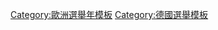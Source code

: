 {{NavboxV2
|name  = 德國選舉
|title = {{Link-en|德國選舉|Elections in Germany|德國選舉及公投}}
|state = {{{state|autocollapse}}}
|bodyclass = hlist
|groupstyle = text-align: center;

|group1 = 國會選舉
|list1 =
* {{Link-en|1848年德國聯邦選舉|1848 German federal election|1848年}}
* {{Link-en|1867年2月北德意志聯邦選舉|February 1867 North German federal election|1867年2月}}
* [[1867年8月北德意志聯邦選舉|1867年8月]]
* [[1868年德意志關稅同盟議會選舉|1868年]]
* [[1871年德國聯邦選舉|1871年]]
* [[1874年德國聯邦選舉|1874年]]
* [[1877年德國聯邦選舉|1877年]]
* [[1878年德國聯邦選舉|1878年]]
* [[1881年德國聯邦選舉|1881年]]
* [[1884年德國聯邦選舉|1884年]]
* [[1887年德國聯邦選舉|1887年]]
* [[1890年德國聯邦選舉|1890年]]
* [[1893年德國聯邦選舉|1893年]]
* [[1898年德國聯邦選舉|1898年]]
* [[1903年德國聯邦選舉|1903年]]
* [[1907年德國聯邦選舉|1907年]]
* [[1912年德國聯邦選舉|1912年]]
* [[1919年德國國會選舉|1919年]]
* [[1920年德国国会选举|1920年]]
* [[1924年5月德國國會選舉|1924年5月]]
* [[1924年12月德國國會選舉|1924年12月]]
* [[1928年德國國會選舉|1928年]]
* [[1930年德国国会选举|1930年]]
* [[1932年7月德国国会选举|1932年7月]]
* [[1932年11月德国国会选举|1932年11月]]
* [[1933年3月德國國會選舉|1933年3月]]
* [[1933年11月德国国会选举|1933年11月]]
* [[1936年德国国会选举|1936年]]
* [[1938年德国国会选举|1938年]]
* [[1949年东德制宪议会选举|1949年（東德）]]
* [[1949年西德聯邦議院選舉|1949年（西德）]]
* {{Link-en|1950年東德大選|1950 East German general election|1950年（東德）}}
* [[1953年西德聯邦議院選舉|1953年（西德）]]
* {{Link-en|1954年東德大選|1954 East German general election|1954年（東德）}}
* [[1957年西德聯邦議院選舉|1957年（西德）]]
* {{Link-en|1958年東德大選|1958 East German general election|1958年（東德）}}
* [[1961年西德聯邦議院選舉|1961年（西德）]]
* {{Link-en|1963年東德大選|1963 East German general election|1963年（東德）}}
* [[1965年西德聯邦議院選舉|1965年（西德）]]
* {{Link-en|1967年東德大選|1967 East German general election|1967年（東德）}}
* [[1969年西德聯邦議院選舉|1969年（西德）]]
* {{Link-en|1971年東德大選|1971 East German general election|1971年（東德）}}
* [[1972年西德聯邦選舉|1972年（西德）]]
* [[1976年西德聯邦議院選舉|1976年（西德）]]
* {{Link-en|1976年東德大選|1976 East German general election|1976年（東德）}}
* [[1980年西德聯邦議院選舉|1980年（西德）]]
* {{Link-en|1981年東德大選|1981 East German general election|1981年（東德）}}
* [[1983年西德聯邦議院選舉|1983年（西德）]]
* {{Link-en|1986年東德大選|1986 East German general election|1986年（東德）}}
* [[1987年西德聯邦議院選舉|1987年（西德）]]
* [[1990年东德大选|1990年（東德）]]
* [[1990年德國聯邦議院選舉|1990年（統一後）]]
* [[1994年德國聯邦議院選舉|1994年]]
* [[1998年德國聯邦議院選舉|1998年]]
* [[2002年德國聯邦議院選舉|2002年]]
* [[2005年德国联邦议院选举|2005年]]
* [[2009年德國聯邦議院選舉|2009年]]
* [[2013年德国联邦议院选举|2013年]]
* [[2017年德国联邦议院选举|2017年]]
* [[2021年德國聯邦議院選舉|2021年]]
* {{Link-en|來屆德國聯邦議院選舉|Next German federal election|來屆選舉}}

|group2 = 總統選舉
|list2-border = child
|list2-type = vertical
|list2-evenodd = swap
|list2-group1 = [[直接选举]]
|list2-list1 =
* [[1925年德國總統選舉|1925年]]
* [[1932年德國總統選舉|1932年]]

|list2-group2 = [[間接選舉]]
|list2-list2 =
* {{Link-en|1919年德國總統選舉|1919 German presidential election|1919年}}
* {{Link-en|1949年西德總統選舉|1949 West German presidential election|1949年（西德）}}
* [[1949年東德總統選舉|1949年（東德）]]
* [[1953年東德總統選舉|1953年（東德）]]
* {{Link-en|1954年西德總統選舉|1954 West German presidential election|1954年（西德）}}
* [[1957年東德總統選舉|1957年（東德）]]
* {{Link-en|1959年西德總統選舉|1959 West German presidential election|1959年（西德）}}
* {{Link-en|1964年西德總統選舉|1964 West German presidential election|1964年（西德）}}
* {{Link-en|1969年西德總統選舉|1969 West German presidential election|1969年（西德）}}
* {{Link-en|1974年西德總統選舉|1974 West German presidential election|1974年（西德）}}
* {{Link-en|1979年西德總統選舉|1979 West German presidential election|1979年（西德）}}
* {{Link-en|1984年西德總統選舉|1984 West German presidential election|1984年（西德）}}
* {{Link-en|1989年西德總統選舉|1989 West German presidential election|1989年（西德）}}
* {{Link-en|1994年德國總統選舉|1994 German presidential election|1994年}}
* {{Link-en|1999年德國總統選舉|1999 German presidential election|1999年}}
* {{Link-en|2004年德國總統選舉|2004 German presidential election|2004年}}
* {{Link-en|2009年德國總統選舉|2009 German presidential election|2009年}}
* {{Link-en|2010年德國總統選舉|2010 German presidential election|2010年}}
* [[2012年德国总统选举|2012年]]
* {{Link-en|2017年德國總統選舉|2017 German presidential election|2017年}}
* {{Link-en|2022年德國總統選舉|2022 German presidential election|2022年}}
* {{Link-en|2027年德國總統選舉|2027 German presidential election|2027年}}

|group3 = [[歐洲議會選舉]]
|list3 =
* {{Link-en|1979年歐洲議會選舉 (西德)|1979 European Parliament election in West Germany|1979年（西德）}}
* {{Link-en|1984年歐洲議會選舉 (西德)|1984 European Parliament election in West Germany|1984年（西德）}}
* {{Link-en|1989年歐洲議會選舉 (西德)|1989 European Parliament election in West Germany|1989年（西德）}}
* {{Link-en|1994年歐洲議會選舉 (西德)|1994 European Parliament election in Germany|1994年}}
* {{Link-en|1999年歐洲議會選舉 (德國)|1999 European Parliament election in Germany|1999年}}
* {{Link-en|2004年歐洲議會選舉 (德國)|2004 European Parliament election in Germany|2004年}}
* {{Link-en|2009年歐洲議會選舉 (德國)|2009 European Parliament election in Germany|2009年}}
* {{Link-en|2014年歐洲議會選舉 (德國)|2014 European Parliament election in Germany|2014年}}
* {{Link-en|2019年歐洲議會選舉 (德國)|2019 European Parliament election in Germany|2019年}}
* {{Link-en|2024年歐洲議會選舉 (德國)|2024 European Parliament election in Germany|2024年}}

|group4 = {{Link-en|德國公投|Referendums in Germany|公投}}
|list4 =
* {{Link-en|1926年德國公投|1926 German referendum|1926年}}
* {{Link-en|1929年德國公投|1929 German referendum|1929年}}
* {{Link-en|1933年德國公投|1933 German referendum|1933年}}
* [[1934年德国全民公投|1934年]]
* [[1936年德国国会选举|1936年]]
* [[1938年德国国会选举|1938年]]
* {{Link-en|1951年東德公投|1951 East German referendum|1951年（東德）}}
* {{Link-en|1954年東德公投|1954 East German referendum|1954年（東德）}}
* {{Link-en|1968年東德憲法公投|1968 East German constitutional referendum|1968年（東德）}}

|below =
* 參見：{{Link-en|模板:巴登－符騰堡選舉|Template:Baden-Württemberg state elections|巴登－符騰堡}}
* [[Template:巴伐利亞選舉|巴伐利亞]]
* {{Link-en|模板:柏林選舉|Template:Berlin state elections|柏林}}
* {{Link-en|模板:勃蘭登堡選舉|Template:Brandenburg state elections|勃蘭登堡}}
* {{Link-en|模板:不來梅選舉|Template:Bremen state elections|不來梅}}
* {{Link-en|模板:漢堡選舉|Template:Hamburg state elections|漢堡}}
* [[Template:黑森選舉|黑森]]
* [[Template:下薩克森選舉|下薩克森]]
* {{Link-en|模板:梅克倫堡－前波美拉尼亞選舉|Template:Mecklenburg-Vorpommern state election|梅克倫堡－前波美拉尼亞}}
* {{Link-en|模板:北萊茵－威斯特法倫選舉|Template:North Rhine-Westphalia state election|北萊茵－威斯特法倫}}
* {{Link-en|模板:萊茵蘭－普法爾茨選舉|Template:Rhineland-Palatinate state elections|萊茵蘭－普法爾茨}}
* {{Link-en|模板:薩爾蘭選舉|Template:Saarland state elections|薩爾蘭}}
* {{Link-en|模板:薩克森選舉|Template:Saxony state elections|薩克森}}
* {{Link-en|模板:薩克森－安哈爾特選舉|Template:Saxony-Anhalt state elections|薩克森－安哈爾特}}
* {{Link-en|模板:石勒蘇益格－荷爾斯泰因選舉|Template:Schleswig-Holstein state elections|石勒蘇益格－荷爾斯泰因}}
* [[Template:圖林根選舉|圖林根]]
* {{Link-en|魏瑪共和國時期的東普魯士地方議會選舉|East Prussian Provinzialtag elections in the Weimar Republic|東普魯士}}
* {{Link-en|魏瑪共和國時期的下西里西亞地方議會選舉|Lower Silesian Provinzialtag elections in the Weimar Republic|下西里西亞}}的選舉及公投
}}<noinclude>
{{Collapsible option}}
[[Category:歐洲選舉年模板]]
[[Category:德國選舉模板]]
</noinclude>